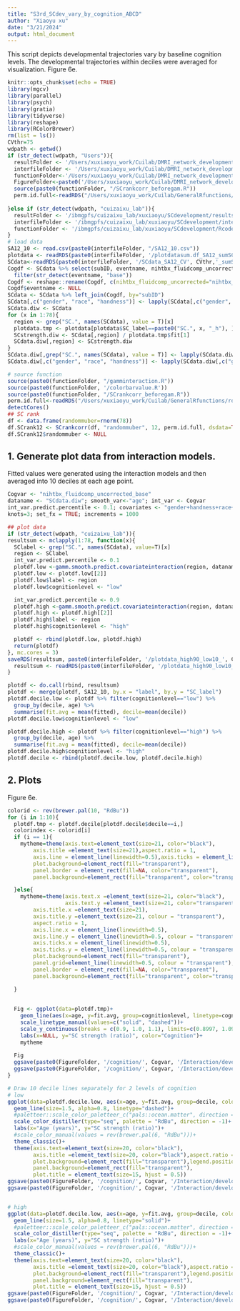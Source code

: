 ```yaml
---
title: "S3rd_SCdev_vary_by_cognition_ABCD"
author: "Xiaoyu xu"
date: "3/21/2024"
output: html_document
---
```

This script depicts developmental trajectories vary by baseline cognition levels.
The developmental trajectories within deciles were averaged for visualization. Figure 6e.
```r
knitr::opts_chunk$set(echo = TRUE)
library(mgcv)
library(parallel)
library(psych)
library(gratia)
library(tidyverse)
library(reshape)
library(RColorBrewer)
rm(list = ls())
CVthr=75
wdpath <- getwd()
if (str_detect(wdpath, "Users")){
  resultFolder <- '/Users/xuxiaoyu_work/Cuilab/DMRI_network_development/SC_development/results_ABCD'
  interfileFolder <- '/Users/xuxiaoyu_work/Cuilab/DMRI_network_development/SC_development/interdataFolder_ABCD'
  functionFolder<-'/Users/xuxiaoyu_work/Cuilab/DMRI_network_development/SC_development/Rcode_SCdevelopment/gamfunction'
  FigureFolder<-paste0('/Users/xuxiaoyu_work/Cuilab/DMRI_network_development/SC_development/Figure_ABCD_final/SA12/CV', CVthr)
  source(paste0(functionFolder, "/SCrankcorr_beforegam.R"))
  perm.id.full<-readRDS("/Users/xuxiaoyu_work/Cuilab/GeneralRfunctions/rotate_parcellation/SA12_sphericalrotations_N10000.rds")
  
}else if (str_detect(wdpath, "cuizaixu_lab")){
  resultFolder <- '/ibmgpfs/cuizaixu_lab/xuxiaoyu/SCdevelopment/results_ABCD'
  interfileFolder <- '/ibmgpfs/cuizaixu_lab/xuxiaoyu/SCdevelopment/interdataFolder_ABCD'
  functionFolder <- '/ibmgpfs/cuizaixu_lab/xuxiaoyu/SCdevelopment/Rcode_SCdevelopment/gamfunction'
}
# load data
SA12_10 <- read.csv(paste0(interfileFolder, "/SA12_10.csv"))
plotdata <- readRDS(paste0(interfileFolder, '/plotdatasum.df_SA12_sumSCinvnode_siteall_CV', CVthr,'.rds'))
SCdata<-readRDS(paste0(interfileFolder, '/SCdata_SA12_CV', CVthr,'_sumSCinvnode.sum.msmtcsd.combatage.rds'))
Cogdf <- SCdata %>% select(subID, eventname, nihtbx_fluidcomp_uncorrected) %>% drop_na() %>% 
  filter(str_detect(eventname, "base"))
Cogdf <- reshape::rename(Cogdf, c(nihtbx_fluidcomp_uncorrected="nihtbx_fluidcomp_uncorrected_base"))
Cogdf$eventname <- NULL
SCdata <- SCdata %>% left_join(Cogdf, by="subID")
SCdata[,c("gender", "race", "handness")] <- lapply(SCdata[,c("gender", "race", "handness")], as.factor)
SCdata.diw <- SCdata
for (x in 1:78){
  region <- grep("SC.", names(SCdata), value = T)[x]
  plotdata.tmp <- plotdata[plotdata$SC_label==paste0("SC.", x, "_h"), ]
  SCstrength.diw <- SCdata[,region] / plotdata.tmp$fit[1]
  SCdata.diw[,region] <- SCstrength.diw
}
SCdata.diw[,grep("SC.", names(SCdata), value = T)] <- lapply(SCdata.diw[,grep("SC.", names(SCdata), value = T)], as.numeric)
SCdata.diw[,c("gender", "race", "handness")] <- lapply(SCdata.diw[,c("gender", "race", "handness")], as.factor)

# source function
source(paste0(functionFolder, "/gamminteraction.R"))
source(paste0(functionFolder, '/colorbarvalue.R'))
source(paste0(functionFolder, "/SCrankcorr_beforegam.R"))
perm.id.full<-readRDS("/Users/xuxiaoyu_work/Cuilab/GeneralRfunctions/rotate_parcellation/SA12_sphericalrotations_N10000.rds")
detectCores()
## SC rank
df <- data.frame(randommuber=rnorm(78))
df.SCrank12 <- SCrankcorr(df, "randommuber", 12, perm.id.full, dsdata=TRUE)
df.SCrank12$randommuber <- NULL

```

## 1. Generate plot data from interaction models.
Fitted values were generated using the interaction models and then averaged into 10 deciles at each age point.
```r
Cogvar <- "nihtbx_fluidcomp_uncorrected_base"
dataname <- "SCdata.diw"; smooth_var<-"age"; int_var <- Cogvar
int_var.predict.percentile <- 0.1; covariates <- "gender+handness+race+mean_fd"
knots=3; set_fx = TRUE; increments = 1000

## plot data
if (str_detect(wdpath, "cuizaixu_lab")){
resultsum <- mclapply(1:78, function(x){
  SClabel <- grep("SC.", names(SCdata), value=T)[x]
  region <- SClabel
  int_var.predict.percentile <- 0.1
  plotdf.low <-gamm.smooth.predict.covariateinteraction(region, dataname, smooth_var, int_var,int_var.predict.percentile, covariates, knots, set_fx, increments, stats_only=F)
  plotdf.low <- plotdf.low[[2]]
  plotdf.low$label <- region
  plotdf.low$cognitionlevel <- "low"

  int_var.predict.percentile <- 0.9
  plotdf.high <-gamm.smooth.predict.covariateinteraction(region, dataname, smooth_var, int_var,int_var.predict.percentile, covariates, knots, set_fx, increments, stats_only=F)
  plotdf.high <- plotdf.high[[2]]
  plotdf.high$label <- region
  plotdf.high$cognitionlevel <- "high"

  plotdf <- rbind(plotdf.low, plotdf.high)
  return(plotdf)
}, mc.cores = 3)
saveRDS(resultsum, paste0(interfileFolder, '/plotdata_high90_low10_', Cogvar, '_develop.rds'))}else{
  resultsum <- readRDS(paste0(interfileFolder, '/plotdata_high90_low10_', Cogvar, '_develop.rds'))
}

plotdf <- do.call(rbind, resultsum)
plotdf <- merge(plotdf, SA12_10, by.x = "label", by.y = "SC_label")
plotdf.decile.low <- plotdf %>% filter(cognitionlevel=="low") %>% 
  group_by(decile, age) %>%
  summarise(fit.avg = mean(fitted), decile=mean(decile))
plotdf.decile.low$cognitionlevel <- "low"

plotdf.decile.high <- plotdf %>% filter(cognitionlevel=="high") %>% 
  group_by(decile, age) %>%
  summarise(fit.avg = mean(fitted), decile=mean(decile))
plotdf.decile.high$cognitionlevel <- "high"
plotdf.decile <- rbind(plotdf.decile.low, plotdf.decile.high)

```

## 2. Plots
Figure 6e.
```r
colorid <- rev(brewer.pal(10, "RdBu"))
for (i in 1:10){
  plotdf.tmp <- plotdf.decile[plotdf.decile$decile==i,]
  colorindex <- colorid[i]
  if (i == 1){
    mytheme=theme(axis.text=element_text(size=21, color="black"), 
        axis.title =element_text(size=21),aspect.ratio = 1,
        axis.line = element_line(linewidth=0.5),axis.ticks = element_line(linewidth=0.5),
        plot.background=element_rect(fill="transparent"),
        panel.border = element_rect(fill=NA, color="transparent"),
        panel.background=element_rect(fill="transparent", color="transparent"), legend.position = "none")

  }else{
    mytheme=theme(axis.text.x =element_text(size=21, color="black"), 
                  axis.text.y =element_text(size=21, color="transparent"),
        axis.title.x =element_text(size=21),
        axis.title.y =element_text(size=21, colour = "transparent"),
        aspect.ratio = 1,
        axis.line.x = element_line(linewidth=0.5), 
        axis.line.y = element_line(linewidth=0.5, colour = "transparent"),
        axis.ticks.x = element_line(linewidth=0.5),
        axis.ticks.y = element_line(linewidth=0.5, colour = "transparent"),
        plot.background=element_rect(fill="transparent"),
        panel.grid=element_line(linewidth=0.5, colour = "transparent"),
        panel.border = element_rect(fill=NA, color="transparent"),
        panel.background=element_rect(fill="transparent", color="transparent"), legend.position = "none")

  }
  
  
  Fig <- ggplot(data=plotdf.tmp)+
    geom_line(aes(x=age, y=fit.avg, group=cognitionlevel, linetype=cognitionlevel), linewidth=1.2, color=colorindex)+
    scale_linetype_manual(values=c("solid", "dashed"))+
    scale_y_continuous(breaks = c(0.9, 1.0, 1.1), limits=c(0.8997, 1.0980))+
    labs(x=NULL, y="SC strength (ratio)", color="Cognition")+
    mytheme
  
  Fig
  ggsave(paste0(FigureFolder, '/cognition/', Cogvar, '/Interaction/developmentcurve_decile', i, '.tiff'),Fig, width = 10, height = 10, units = "cm")
  ggsave(paste0(FigureFolder, '/cognition/', Cogvar, '/Interaction/developmentcurve_decile', i, '.svg'),Fig, width = 10, height = 10, units = "cm")
}

# Draw 10 decile lines separately for 2 levels of cognition
# low
ggplot(data=plotdf.decile.low, aes(x=age, y=fit.avg, group=decile, color=decile))+
  geom_line(size=1.5, alpha=0.8, linetype="dashed")+
  #paletteer::scale_color_paletteer_c("pals::ocean.matter", direction = -1, values=colorbarvalues.meanderiv2, oob = squish) +
  scale_color_distiller(type="seq", palette = "RdBu", direction = -1)+
  labs(x="Age (years)", y="SC strength (ratio)")+
  #scale_color_manual(values = rev(brewer.pal(6, "RdBu")))+
  theme_classic()+
  theme(axis.text=element_text(size=20, color="black"), 
        axis.title =element_text(size=20, color="black"),aspect.ratio = 0.8,
        plot.background=element_rect(fill="transparent"),legend.position = "none",
        panel.background=element_rect(fill="transparent"),
        plot.title = element_text(size=15, hjust = 0.5))
ggsave(paste0(FigureFolder, '/cognition/', Cogvar, '/Interaction/developmentcurve_decile_ratio_low.tiff'),width = 14, height = 12, units = "cm")
ggsave(paste0(FigureFolder, '/cognition/', Cogvar, '/Interaction/developmentcurve_decile_ratio_low.svg'),width = 14, height = 12, units = "cm")


# high
ggplot(data=plotdf.decile.low, aes(x=age, y=fit.avg, group=decile, color=decile))+
  geom_line(size=1.5, alpha=0.8, linetype="solid")+
  #paletteer::scale_color_paletteer_c("pals::ocean.matter", direction = -1, values=colorbarvalues.meanderiv2, oob = squish) +
  scale_color_distiller(type="seq", palette = "RdBu", direction = -1)+
  labs(x="Age (years)", y="SC strength (ratio)")+
  #scale_color_manual(values = rev(brewer.pal(6, "RdBu")))+
  theme_classic()+
  theme(axis.text=element_text(size=20, color="black"), 
        axis.title =element_text(size=20, color="black"),aspect.ratio = 0.8,
        plot.background=element_rect(fill="transparent"),legend.position = "none",
        panel.background=element_rect(fill="transparent"),
        plot.title = element_text(size=15, hjust = 0.5))
ggsave(paste0(FigureFolder, '/cognition/', Cogvar, '/Interaction/developmentcurve_decile_ratio_high.tiff'),width = 14, height = 12, units = "cm")
ggsave(paste0(FigureFolder, '/cognition/', Cogvar, '/Interaction/developmentcurve_decile_ratio_high.svg'),width = 14, height = 12, units = "cm")

```


